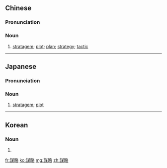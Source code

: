 {{also|谋略}}
==Chinese==
{{zh-forms|s=谋略}}

===Pronunciation===
{{zh-pron
|m=móulüè
|h=pfs=mèu-lio̍k
|mn=bô͘-lia̍k/bô͘-lio̍k
|cat=n
}}

===Noun===
{{zh-noun}}

# [[stratagem]]; [[plot]]; [[plan]]; [[strategy]]; [[tactic]]

----

==Japanese==
{{ja-kanjitab|ぼう|りゃく|yomi=o}}

===Pronunciation===
{{ja-pron|ぼうりゃく|y=o}}

===Noun===
{{ja-noun|ぼうりゃく}}

# [[stratagem]]; [[plot]]

----

==Korean==
{{ko-hanjatab}}

===Noun===
{{ko-noun|hangeul=모략}}

# {{hanja form of|모략|[[stratagem]]; [[plot]]}}

[[fr:謀略]]
[[ko:謀略]]
[[mg:謀略]]
[[zh:謀略]]